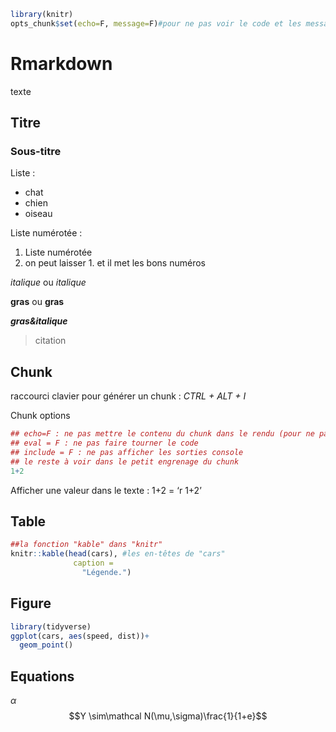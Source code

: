 ```r
library(knitr)
opts_chunk$set(echo=F, message=F)#pour ne pas voir le code et les message pour tout le document
```

# Rmarkdown

texte


## Titre


### Sous-titre

Liste :

* chat
+ chien
- oiseau

Liste numérotée :

1. Liste numérotée
1. on peut laisser 1. et il met les bons numéros

*italique* ou _italique_

**gras** ou __gras__

_**gras&italique**_

> citation

<!--commentaire -->

## Chunk 

raccourci clavier pour générer un chunk : *CTRL + ALT + I*

Chunk options
```r
## echo=F : ne pas mettre le contenu du chunk dans le rendu (pour ne pas voir le code)
## eval = F : ne pas faire tourner le code
## include = F : ne pas afficher les sorties console
## le reste à voir dans le petit engrenage du chunk
1+2
```

Afficher une valeur dans le texte :
1+2 = 'r 1+2'

## Table

```r
##la fonction "kable" dans "knitr"
knitr::kable(head(cars), #les en-têtes de "cars"
              caption = 
                "Légende.")
```


## Figure 

```r
library(tidyverse)
ggplot(cars, aes(speed, dist))+
  geom_point()
```

## Equations

$\alpha$
$$Y \sim\mathcal N(\mu,\sigma)\frac{1}{1+e}$$
